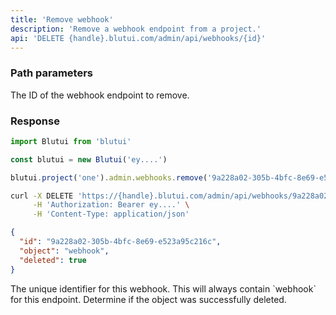 ```yaml
---
title: 'Remove webhook'
description: 'Remove a webhook endpoint from a project.'
api: 'DELETE {handle}.blutui.com/admin/api/webhooks/{id}'
---
```


### Path parameters

<Parameter name="id" type="string" required="true">
The ID of the webhook endpoint to remove.
</Parameter>

### Response

```ts tab="Node.js"
import Blutui from 'blutui'

const blutui = new Blutui('ey....')

blutui.project('one').admin.webhooks.remove('9a228a02-305b-4bfc-8e69-e523a95c216c')
```

```bash tab="cURL"
curl -X DELETE 'https://{handle}.blutui.com/admin/api/webhooks/9a228a02-305b-4bfc-8e69-e523a95c216c' \
     -H 'Authorization: Bearer ey....' \
     -H 'Content-Type: application/json'
```

```json title="JSON Response"
{
  "id": "9a228a02-305b-4bfc-8e69-e523a95c216c",
  "object": "webhook",
  "deleted": true
}
```

<Parameter name="id" type="string">
The unique identifier for this webhook.
</Parameter>

<Parameter name="object" type="string">
This will always contain `webhook` for this endpoint.
</Parameter>

<Parameter name="deleted" type="boolean">
Determine if the object was successfully deleted.
</Parameter>
